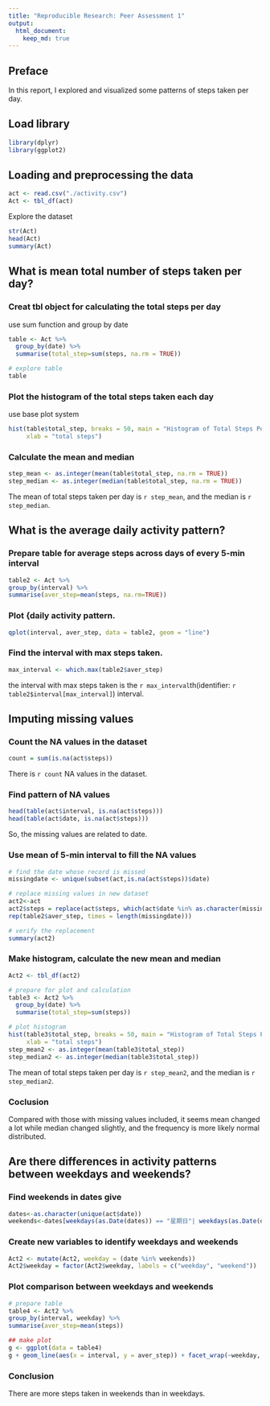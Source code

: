```yaml
---
title: "Reproducible Research: Peer Assessment 1"
output: 
  html_document:
    keep_md: true
---
```

## Preface
In this report, I explored and visualized some patterns of steps taken per day.

## Load library
```r
library(dplyr)
library(ggplot2)
```


## Loading and preprocessing the data
```r
act <- read.csv("./activity.csv")
Act <- tbl_df(act)
```
Explore the dataset
```r
str(Act)
head(Act)
summary(Act)
```

## What is mean total number of steps taken per day?
### Creat tbl object for calculating the total steps per day
use sum function and group by date
```r
table <- Act %>%
  group_by(date) %>%
  summarise(total_step=sum(steps, na.rm = TRUE))

# explore table
table
```

### Plot the histogram of the total steps taken each day
use base plot system  
```r
hist(table$total_step, breaks = 50, main = "Histogram of Total Steps Per Day",
     xlab = "total steps")
```

### Calculate the mean and median
```r
step_mean <- as.integer(mean(table$total_step, na.rm = TRUE))
step_median <- as.integer(median(table$total_step, na.rm = TRUE))
```
The mean of total steps taken per day is `r step_mean`, and the median is `r step_median`.

## What is the average daily activity pattern?  
### Prepare table for average steps across days of every 5-min interval
```r
table2 <- Act %>%
group_by(interval) %>%
summarise(aver_step=mean(steps, na.rm=TRUE))
```

### Plot {daily activity pattern.
```r
qplot(interval, aver_step, data = table2, geom = "line")
```

### Find the interval with max steps taken.
```r
max_interval <- which.max(table2$aver_step)
```
the interval with max steps taken is the `r max_interval`th(identifier: `r table2$interval[max_interval]`) interval.  

## Imputing missing values
### Count the NA values in the dataset
```r
count = sum(is.na(act$steps))
```
There is `r count` NA values in the dataset.  

### Find pattern of NA values
```r
head(table(act$interval, is.na(act$steps)))
head(table(act$date, is.na(act$steps)))
```
So, the missing values are related to date.

### Use mean of 5-min interval to fill the NA values
```r
# find the date whose record is missed
missingdate <- unique(subset(act,is.na(act$steps))$date)

# replace missing values in new dataset
act2<-act
act2$steps = replace(act$steps, which(act$date %in% as.character(missingdate)),
rep(table2$aver_step, times = length(missingdate)))

# verify the replacement
summary(act2)
```

### Make histogram, calculate the new mean and median
```r
Act2 <- tbl_df(act2)

# prepare for plot and calculation
table3 <- Act2 %>%
  group_by(date) %>%
  summarise(total_step=sum(steps))

# plot histogram
hist(table3$total_step, breaks = 50, main = "Histogram of Total Steps Per Day",
     xlab = "total steps")
step_mean2 <- as.integer(mean(table3$total_step))
step_median2 <- as.integer(median(table3$total_step))
```
The mean of total steps taken per day is `r step_mean2`, and the median is `r step_median2`.   

### Coclusion
Compared with those with missing values included, it seems mean changed a lot while median changed slightly, and the frequency is more likely normal distributed.

## Are there differences in activity patterns between weekdays and weekends?
### Find weekends in dates give
```r
dates<-as.character(unique(act$date))
weekends<-dates[weekdays(as.Date(dates)) == "星期日"| weekdays(as.Date(dates)) == "星期六"]
```
### Create new variables to identify weekdays and weekends
```r
Act2 <- mutate(Act2, weekday = (date %in% weekends))
Act2$weekday = factor(Act2$weekday, labels = c("weekday", "weekend"))
```
### Plot comparison between weekdays and weekends
```r
# prepare table
table4 <- Act2 %>%
group_by(interval, weekday) %>%
summarise(aver_step=mean(steps))

## make plot
g <- ggplot(data = table4)
g + geom_line(aes(x = interval, y = aver_step)) + facet_wrap(~weekday, nrow = 2)
```

### Conclusion
There are more steps taken in weekends than in weekdays.